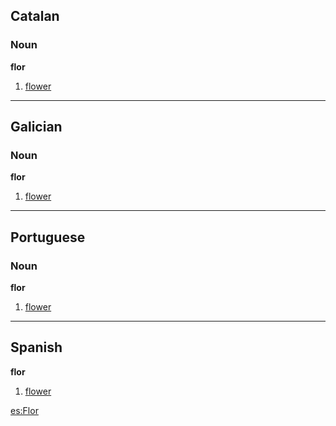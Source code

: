 ==Catalan==
===Noun===
'''flor'''

# [[flower]]

----

==Galician==
===Noun===
'''flor'''

# [[flower]]

----

==Portuguese==
===Noun===
'''flor'''

# [[flower]]

----

==Spanish==
'''flor'''

#[[flower]]
[[es:Flor]]